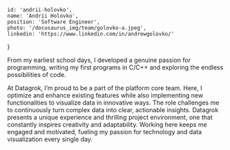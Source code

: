 <!-- markdownlint-disable first-line-h1 -->


    id: 'andrii-holovko',
    name: 'Andrii Holovko',
    position: 'Software Engineer',
    photo: '/docusaurus_img/team/golovko-a.jpeg',
    linkedin: 'https://www.linkedin.com/in/andrewgolovko/'
}

<Card meta={meta}>

From my earliest school days, I developed a genuine passion for programming,
writing my first programs in C/C++ and exploring the endless possibilities of
code.

At Datagrok, I’m proud to be a part of the platform core team. Here, I optimize and
enhance existing features while also implementing new functionalities to
visualize data in innovative ways. The role challenges me to continuously turn
complex data into clear, actionable insights. Datagrok presents a unique
experience and thrilling project environment, one that constantly inspires
creativity and adaptability. Working here keeps me engaged and motivated,
fueling my passion for technology and data visualization every single day.

</Card>